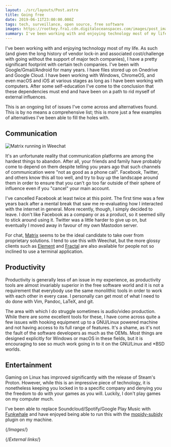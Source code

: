 ```yaml
---
layout: ./src/layouts/Post.astro
title: Going free
date: 2019-06-11T23:00:00.000Z
tags: tech, surveillance, open source, free software
images: https://rootkey.fra1.cdn.digitaloceanspaces.com/images/post_images/weechat.webp
summary: I've been working with and enjoying technology most of my life. As such (and given the long history of vendor lock-in and associated cost/challenge with going without the support of major tech companies), I have a pretty significant footprint with certain tech companies.
---
```


I've been working with and enjoying technology most of my life. As such (and given the long history of vendor lock-in and associated cost/challenge with going without the support of major tech companies), I have a pretty significant footprint with certain tech companies. I've been with Google/Gmail/Android for many years. I have files stored up on Onedrive and Google Cloud. I have been working with Windows, ChromeOS, and even macOS and iOS at various stages as long as I have been working with computers. After some self-education I've come to the conclusion that these dependencies must end and have been on a path to rid myself of external influences.

This is an ongoing list of issues I've come across and alternatives found. This is by no means a comprehensive list; this is more just a few examples of alternatives I've been able to fill the holes with.

## Communication

![Matrix running in Weechat][weechat]

It's an unfortunate reality that communication platforms are among the hardest things to abandon. After all, your friends and family have probably come to depend on them despite telling you years ago that such channels of communication were "not as good as a phone call". Facebook, Twitter, and others know this all too well, and try to buy up the landscape around them in order to ensure that you can't go too far outside of their sphere of influence even if you "cancel" your main account.

I've cancelled Facebook at least twice at this point. The first time was a few years back after a mental break that saw me re-evaluating how I interacted with the internet in general. More recently, though, I simply decided to leave. I don't like Facebook as a company or as a product, so it seemed silly to stick around using it. Twitter was a little harder to give up on, but eventually I moved away in favour of my own Mastodon server.

For chat, [Matrix][matrix] seems to be the ideal candidate to take over from proprietary solutions. I tend to use this with Weechat, but the more glossy clients such as [Element][element] and [Fractal][fractal] are also available for people not so inclined to use a terminal application.

## Productivity

Productivity is generally less of an issue in my experience, as productivity tools are almost invariably superior in the free software world and it is not a requirement that everybody use the same monolithic tools in order to work with each other in every case. I personally can get most of what I need to do done with Vim, Pandoc, LaTeX, and git.

The area with which I do struggle sometimes is audio/video production. While there are some excellent tools for these, I have come across quite a few issues with hooking equipment up to a GNU/Linux powered machine and not having access to its full range of features. It's a shame, as it's not the fault of the software developers as much as the OEMs. Most things are designed explicitly for Windows or macOS in these fields, but it is encouraging to see so much work going in to it on the GNU/Linux and *BSD worlds.

## Entertainment

Gaming on Linux has improved significantly with the release of Steam's Proton. However, while this is an impressive piece of technology, it is nonetheless keeping you locked in to a specific company and denying you the freedom to do with your games as you will. Luckily, I don't play games on my computer much.

I've been able to replace Soundcloud/Spotify/Google Play Music with [Funkwhale][funkwhale] and have enjoyed being able to run this with the [mopidy-subidy][mopidy-subidy] plugin on my machine.

{/*Images*/}

[weechat]: https://rootkey.fra1.cdn.digitaloceanspaces.com/images/post_images/weechat.webp

{/*External links*/}

[element]: https://element.io
[fractal]: https://wiki.gnome.org/Apps/Fractal
[funkwhale]: https://funkwhale.audio
[matrix]: https://matrix.org
[mopidy-subidy]: https://github.com/Prior99/mopidy-subidy
